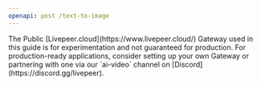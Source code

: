 ```yaml
---
openapi: post /text-to-image
---
```


<Info>
  The Public [Livepeer.cloud](https://www.livepeer.cloud/) Gateway used in this
  guide is for experimentation and not guaranteed for production. For
  production-ready applications, consider setting up your own Gateway or
  partnering with one via our `ai-video` channel on
  [Discord](https://discord.gg/livepeer).
</Info>

